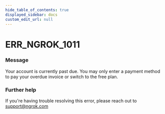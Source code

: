 ```yaml
---
hide_table_of_contents: true
displayed_sidebar: docs
custom_edit_url: null
---
```



# ERR_NGROK_1011

### Message
Your account is currently past due. You may only enter a payment method to pay your overdue invoice or switch to the free plan.

### Further help
If you're having trouble resolving this error, please reach out to [support@ngrok.com](mailto:support@ngrok.com?subject=Help%20with%20ERR_NGROK_1011)


<ErrorDetails error='err_ngrok_1011' />
